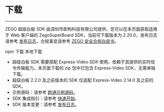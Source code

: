 # 下载

----

ZEGO 超级白板 SDK 由深圳市即构科技有限公司提供，您可以在本页面获取适用于 Web 客户端的 ZegoSuperBoard SDK，当前可下载版本为 2.20.0，发布日志请参考 [发布日志](./Product%20Desc/Release%20Note.mdx)，合规事宜请参考 [ZEGO 安全合规白皮书](https://doc-zh.zego.im/policies-and-agreements/zego-security-and-compliance-white-paper)。

<CardGroup cols={2}>
<Card title="ZegoSuperBoard SDK v2.20.0" href="https://www.npmjs.com/package/zego-superboard-web" target="_blank">
npm 下载
</Card>
<Card title="ZegoSuperBoard SDK v2.20.0"  href="https://storage.zego.im/SuperBoardSDK/Web/SDK/superboard_sdk_web.zip" target="_blank">
本地下载
</Card>
</CardGroup>

<Note title="Note">

- 超级白板 SDK 需要搭配 Express-Video SDK 使用，依赖于其提供的实时信令传输能力。本页面下载的 zip 包中已包含 Express-Video SDK，无需单独下载。
- 超级白板 2.2.0 及之前版本的 SDK 仅适配 Express-Video 2.14.0 及之前的 SDK。
- 示例源码：请参考 [跑通示例源码](./Quick%20Start/Run%20Demo.mdx)。
- SDK 集成指引：请参考 [快速开始](./Quick%20Start/create%20white%20board.mdx)。
- SDK 版本变更：请参考 [发布日志](./Product%20Desc/Release%20Note.mdx)。
</Note>

